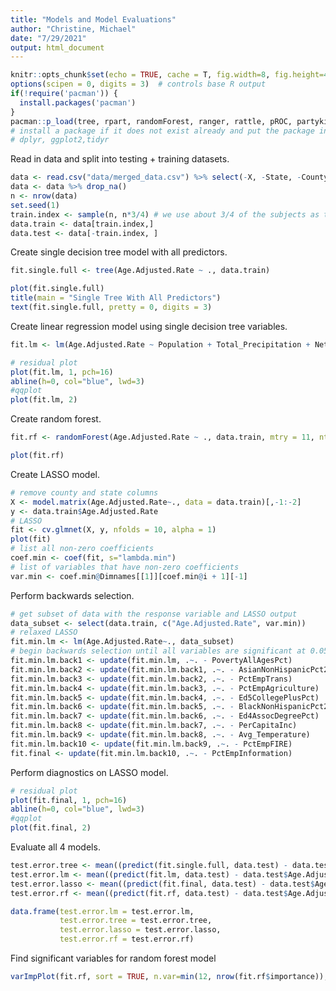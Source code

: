 ```yaml
---
title: "Models and Model Evaluations"
author: "Christine, Michael"
date: "7/29/2021"
output: html_document
---
```


```r
knitr::opts_chunk$set(echo = TRUE, cache = T, fig.width=8, fig.height=4)
options(scipen = 0, digits = 3)  # controls base R output
if(!require('pacman')) {
  install.packages('pacman')
}
pacman::p_load(tree, rpart, randomForest, ranger, rattle, pROC, partykit, ggplot2, glmnet, lda, data.table, ISLR, dplyr, tidyverse, car)
# install a package if it does not exist already and put the package in the path (library)
# dplyr, ggplot2,tidyr
```

Read in data and split into testing + training datasets.
```r
data <- read.csv("data/merged_data.csv") %>% select(-X, -State, -County, -FIPS)
data <- data %>% drop_na()
n <- nrow(data)
set.seed(1)
train.index <- sample(n, n*3/4) # we use about 3/4 of the subjects as the training data.
data.train <- data[train.index,]
data.test <- data[-train.index, ]
```

Create single decision tree model with all predictors.
```r
fit.single.full <- tree(Age.Adjusted.Rate ~ ., data.train)

plot(fit.single.full)
title(main = "Single Tree With All Predictors")
text(fit.single.full, pretty = 0, digits = 3)
```

Create linear regression model using single decision tree variables.
```r
fit.lm <- lm(Age.Adjusted.Rate ~ Population + Total_Precipitation + Net_International_Migration_Rate_2010_2019 + Ed3SomeCollegePct + HispanicPct2010 + BlackNonHispanicPct2010 + AvgHHSize + PctEmpMining + Avg_Temperature, data.train)

# residual plot 
plot(fit.lm, 1, pch=16)
abline(h=0, col="blue", lwd=3)
#qqplot 
plot(fit.lm, 2) 
```

Create random forest.
```r
fit.rf <- randomForest(Age.Adjusted.Rate ~ ., data.train, mtry = 11, ntree = 500)

plot(fit.rf)
```

Create LASSO model.
```r
# remove county and state columns 
X <- model.matrix(Age.Adjusted.Rate~., data = data.train)[,-1:-2]
y <- data.train$Age.Adjusted.Rate
# LASSO
fit <- cv.glmnet(X, y, nfolds = 10, alpha = 1) 
plot(fit)
# list all non-zero coefficients 
coef.min <- coef(fit, s="lambda.min")
# list of variables that have non-zero coefficients 
var.min <- coef.min@Dimnames[[1]][coef.min@i + 1][-1]
```

Perform backwards selection.
```r
# get subset of data with the response variable and LASSO output 
data_subset <- select(data.train, c("Age.Adjusted.Rate", var.min))
# relaxed LASSO
fit.min.lm <- lm(Age.Adjusted.Rate~., data_subset)
# begin backwards selection until all variables are significant at 0.05 level
fit.min.lm.back1 <- update(fit.min.lm, .~. - PovertyAllAgesPct)
fit.min.lm.back2 <- update(fit.min.lm.back1, .~. - AsianNonHispanicPct2010)
fit.min.lm.back3 <- update(fit.min.lm.back2, .~. - PctEmpTrans)
fit.min.lm.back4 <- update(fit.min.lm.back3, .~. - PctEmpAgriculture)
fit.min.lm.back5 <- update(fit.min.lm.back4, .~. - Ed5CollegePlusPct)
fit.min.lm.back6 <- update(fit.min.lm.back5, .~. - BlackNonHispanicPct2010)
fit.min.lm.back7 <- update(fit.min.lm.back6, .~. - Ed4AssocDegreePct)
fit.min.lm.back8 <- update(fit.min.lm.back7, .~. - PerCapitaInc)
fit.min.lm.back9 <- update(fit.min.lm.back8, .~. - Avg_Temperature)
fit.min.lm.back10 <- update(fit.min.lm.back9, .~. - PctEmpFIRE)
fit.final <- update(fit.min.lm.back10, .~. - PctEmpInformation)
```

Perform diagnostics on LASSO model.
```r
# residual plot 
plot(fit.final, 1, pch=16)
abline(h=0, col="blue", lwd=3)
#qqplot 
plot(fit.final, 2) 
```


Evaluate all 4 models.
```r
test.error.tree <- mean((predict(fit.single.full, data.test) - data.test$Age.Adjusted.Rate)^2)
test.error.lm <- mean((predict(fit.lm, data.test) - data.test$Age.Adjusted.Rate)^2)
test.error.lasso <- mean((predict(fit.final, data.test) - data.test$Age.Adjusted.Rate)^2)
test.error.rf <- mean((predict(fit.rf, data.test) - data.test$Age.Adjusted.Rate)^2)

data.frame(test.error.lm = test.error.lm, 
           test.error.tree = test.error.tree,
           test.error.lasso = test.error.lasso,
           test.error.rf = test.error.rf)
```

Find significant variables for random forest model 
```r
varImpPlot(fit.rf, sort = TRUE, n.var=min(12, nrow(fit.rf$importance)), main = "Significant Variables for Random Forest")

```

